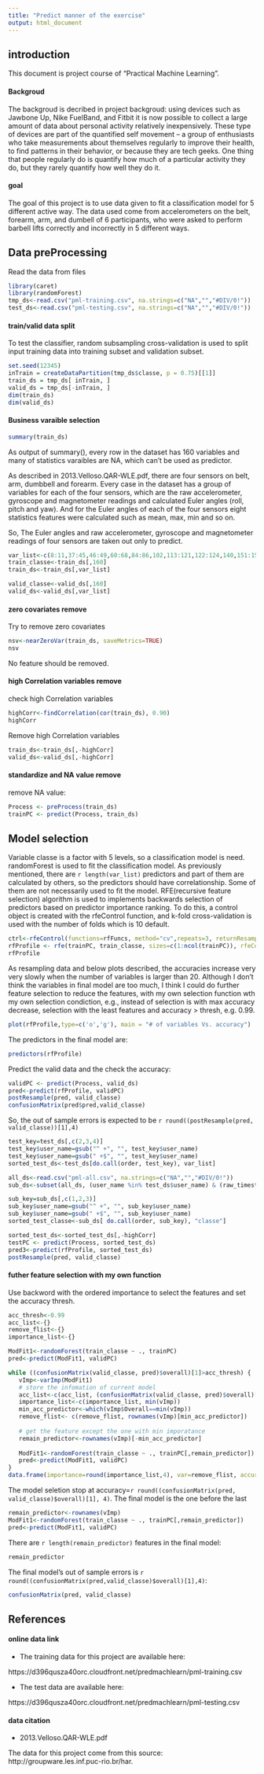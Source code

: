 ```yaml
---
title: "Predict manner of the exercise"
output: html_document
---
```


## introduction

This document is project course of "Practical Machine Learning". 

#### Backgroud

The backgroud is decribed in project backgroud: using devices such as Jawbone Up, Nike FuelBand, and Fitbit it is now possible to collect a large amount of data about personal activity relatively inexpensively. These type of devices are part of the quantified self movement – a group of enthusiasts who take measurements about themselves regularly to improve their health, to find patterns in their behavior, or because they are tech geeks. One thing that people regularly do is quantify how much of a particular activity they do, but they rarely quantify how well they do it. 

#### goal

The goal of this project is to use data given to fit a classification model for 5 different active way. The data used come from accelerometers on the belt, forearm, arm, and dumbell of 6 participants, who were asked to perform barbell lifts correctly and incorrectly in 5 different ways.

## Data preProcessing
Read the data from files
```r
library(caret)
library(randomForest)
tmp_ds<-read.csv("pml-training.csv", na.strings=c("NA","","#DIV/0!"))
test_ds<-read.csv("pml-testing.csv", na.strings=c("NA","","#DIV/0!"))
```

#### train/valid data split
To test the classifier, random subsampling cross-validation is used to split input training data into training subset and validation subset.  
```r
set.seed(12345)
inTrain = createDataPartition(tmp_ds$classe, p = 0.75)[[1]]
train_ds = tmp_ds[ inTrain, ]
valid_ds = tmp_ds[-inTrain, ]
dim(train_ds)
dim(valid_ds)
```

#### Business varaible selection
```r
summary(train_ds)
```

As output of summary(), every row in the dataset has 160 variables and many of statistics varaibles are NA, which can't be used as predictor. 

As described in 2013.Velloso.QAR-WLE.pdf, there are four sensors on belt, arm, dumbbell and forearm. Every case in the dataset has a group of variables for each of the four sensors, which are the raw accelerometer, gyroscope and magnetometer readings and calculated Euler angles (roll, pitch and yaw). And for the Euler angles of each of the four sensors eight statistics features were calculated such as mean, max, min and so on. 

So, The Euler angles and raw accelerometer, gyroscope and magnetometer readings of four sensors are taken out only to predict.

```r
var_list<-c(8:11,37:45,46:49,60:68,84:86,102,113:121,122:124,140,151:159)
train_classe<-train_ds[,160]
train_ds<-train_ds[,var_list]

valid_classe<-valid_ds[,160]
valid_ds<-valid_ds[,var_list]
```

#### zero covariates remove
Try to remove zero covariates
```r
nsv<-nearZeroVar(train_ds, saveMetrics=TRUE)
nsv
```
No feature should be removed.

#### high Correlation variables remove

check high Correlation variables
```r
highCorr<-findCorrelation(cor(train_ds), 0.90)
highCorr
```
Remove high Correlation variables
```r
train_ds<-train_ds[,-highCorr]
valid_ds<-valid_ds[,-highCorr]
```

#### standardize and NA value remove
remove NA value:
```r
Process <- preProcess(train_ds)
trainPC <- predict(Process, train_ds)
```
## Model selection

Variable classe is a factor with 5 levels, so a classification model is need. randomForest is used to fit the classification model. As previously mentioned, there are `r length(var_list)` predictors and part of them are calculated by others, so the predictors should have correlationship. Some of them are not necessarily used to fit the model. RFE(recursive feature selection) algorithm is used to implements backwards selection of predictors based on predictor importance ranking. To do this, a control object is created with the rfeControl function, and k-fold cross-validation is used with the number of folds which is 10 default. 

```r
ctrl<-rfeControl(functions=rfFuncs, method="cv",repeats=3, returnResamp="all")
rfProfile <- rfe(trainPC, train_classe, sizes=c(1:ncol(trainPC)), rfeControl = ctrl)
rfProfile
```
As resampling data and below plots described, the accuracies increase very very slowly when the number of variables is larger than 20. Although I don't think the variables in final model are too much, I think I could do further feature selection to reduce the features, with my own selection function wth my own selection condiction, e.g., instead of selection is with max accuracy decrease, selection with the least features and accuracy > thresh, e.g. 0.99. 
```r
plot(rfProfile,type=c('o','g'), main = "# of variables Vs. accuracy")
```

The predictors in the final model are:
```r
predictors(rfProfile)
```
Predict the valid data and the check the accuracy:
```r
validPC <- predict(Process, valid_ds)
pred<-predict(rfProfile, validPC)
postResample(pred, valid_classe)
confusionMatrix(pred$pred,valid_classe)
```
So, the out of sample errors is expected to be `r round((postResample(pred, valid_classe))[1],4)`


```r
test_key=test_ds[,c(2,3,4)]
test_key$user_name=gsub("^ +", "", test_key$user_name)
test_key$user_name=gsub(" +$", "", test_key$user_name)
sorted_test_ds<-test_ds[do.call(order, test_key), var_list]

all_ds<-read.csv("pml-all.csv", na.strings=c("NA","","#DIV/0!"))
sub_ds<-subset(all_ds, (user_name %in% test_ds$user_name) & (raw_timestamp_part_1 %in% test_ds$raw_timestamp_part_1) & (raw_timestamp_part_2 %in% test_ds$raw_timestamp_part_2), select=c("user_name","raw_timestamp_part_1","raw_timestamp_part_2","classe"))

sub_key=sub_ds[,c(1,2,3)]
sub_key$user_name=gsub("^ +", "", sub_key$user_name)
sub_key$user_name=gsub(" +$", "", sub_key$user_name)
sorted_test_classe<-sub_ds[ do.call(order, sub_key), "classe"]

sorted_test_ds<-sorted_test_ds[,-highCorr]
testPC <- predict(Process, sorted_test_ds)
pred3<-predict(rfProfile, sorted_test_ds)  
postResample(pred, valid_classe)
```

#### futher feature selection with my own function
Use backword with the ordered importance to select the features and set the accuracy  thresh.
```r
acc_thresh<-0.99
acc_list<-{}
remove_flist<-{}
importance_list<-{}
```

```r
ModFit1<-randomForest(train_classe ~ ., trainPC)
pred<-predict(ModFit1, validPC)

while ((confusionMatrix(valid_classe, pred)$overall)[1]>acc_thresh) {
   vImp<-varImp(ModFit1)
   # store the infomation of current model
   acc_list<-c(acc_list, (confusionMatrix(valid_classe, pred)$overall)[1])
   importance_list<-c(importance_list, min(vImp))
   min_acc_predictor<-which(vImp$Overall==min(vImp))
   remove_flist<- c(remove_flist, rownames(vImp)[min_acc_predictor])
   
   # get the feature except the one with min imporatance
   remain_predictor<-rownames(vImp)[-min_acc_predictor]
   
   ModFit1<-randomForest(train_classe ~ ., trainPC[,remain_predictor])
   pred<-predict(ModFit1, validPC) 
}
data.frame(importance=round(importance_list,4), var=remove_flist, accuracy=round(acc_list,4), row.names=c(ncol(trainPC):(ncol(trainPC) - length(remove_flist)+1)))
```
The model seletion stop at accuracy=`r round((confusionMatrix(pred, valid_classe)$overall)[1], 4)`. The final model is the one before the last
```r
remain_predictor<-rownames(vImp)
ModFit1<-randomForest(train_classe ~ ., trainPC[,remain_predictor])
pred<-predict(ModFit1, validPC)
```

There are `r length(remain_predictor)` features in the final model:
```r
remain_predictor
```

The final model's out of sample errors is `r round((confusionMatrix(pred,valid_classe)$overall)[1],4)`:
```r
confusionMatrix(pred, valid_classe)
```

## References

#### online data link

- The training data for this project are available here:

https://d396qusza40orc.cloudfront.net/predmachlearn/pml-training.csv

- The test data are available here: 

https://d396qusza40orc.cloudfront.net/predmachlearn/pml-testing.csv

#### data citation

- 2013.Velloso.QAR-WLE.pdf

The data for this project come from this source: http://groupware.les.inf.puc-rio.br/har. 

